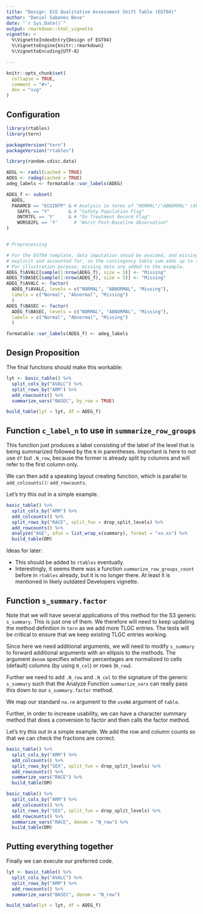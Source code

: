 ```yaml
---
title: "Design: ECG Qualitative Assessment Shift Table (EGT04)"
author: "Daniel Sabanes Bove"
date: "`r Sys.Date()`"
output: rmarkdown::html_vignette
vignette: >
  %\VignetteIndexEntry{Design of EGT04}
  %\VignetteEngine{knitr::rmarkdown}
  %\VignetteEncoding{UTF-8}

---
```


```r
knitr::opts_chunk$set(
  collapse = TRUE,
  comment = "#>",
  dev = "svg"
)
```

## Configuration

```r
library(rtables)
library(tern)

packageVersion("tern")
packageVersion("rtables")
```

```r

library(random.cdisc.data)

ADSL <- radsl(cached = TRUE)
ADEG <- radeg(cached = TRUE)
adeg_labels <- formatable::var_labels(ADEG)

ADEG_f <- subset(
  ADEG,
  PARAMCD == "ECGINTP" & # Analysis in terms of "NORMAL"/"ABNORMAL" (AVALC)
    SAFFL == "Y"       & # "Safety Population Flag"
    ONTRTFL == 'Y'     & # "On Treatment Record Flag"
    WORS02FL == 'Y'      # "Worst Post-Baseline Observation"
)


# Preprocessing

# For the EGT04 template, data imputation shoud be avoided, and missing data
# explicit and accounted for, so the contingency table sum adds up to the group N.
# For illustration purpose, missing data are added to the example.
ADEG_f$AVALC[sample(1:nrow(ADEG_f), size = 5)] <- "Missing" 
ADEG_f$BASEC[sample(1:nrow(ADEG_f), size = 5)] <- "Missing" 
ADEG_f$AVALC <- factor(
  ADEG_f$AVALC, levels = c("NORMAL", "ABNORMAL", "Missing"),
  labels = c("Normal", "Abnormal", "Missing")
  )
ADEG_f$BASEC <- factor(
  ADEG_f$BASEC, levels = c("NORMAL", "ABNORMAL", "Missing"),
  labels = c("Normal", "Abnormal", "Missing")
  )

formatable::var_labels(ADEG_f) <- adeg_labels
```

## Design Proposition

The final functions should make this workable:

```r
lyt <- basic_table() %>%
  split_cols_by("AVALC") %>%
  split_rows_by("ARM") %>%
  add_rowcounts() %>%
  summarize_vars("BASEC", by_row = TRUE)

build_table(lyt = lyt, df = ADEG_f)
```

## Function `c_label_n` to use in `summarize_row_groups`

This function just produces a label consisting of the label of the level that is being summarized followed by the `N` in parentheses. Important is here to not use `df` but `.N_row`, because the former
is already split by columns and will refer to the first column only.

We can then add a speaking layout creating function, which is parallel to `add_colcounts()`: `add_rowcounts`.

Let's try this out in a simple example.

``` r
basic_table() %>% 
  split_cols_by("ARM") %>%
  add_colcounts() %>%
  split_rows_by("RACE", split_fun = drop_split_levels) %>%
  add_rowcounts() %>%
  analyze("AGE", afun = list_wrap_x(summary), format = "xx.xx") %>%
  build_table(DM)
```

Ideas for later:

- This should be added to `rtables` eventually.
- Interestingly, it seems there was a function `summarize_row_groups_count` before in `rtables` already,
  but it is no longer there. At least it is mentioned in likely outdated Developers vignette.

## Function `s_summary.factor` 

Note that we will have several applications of this method for the S3 generic `s_summary`.
This is just one of them. We therefore will need to keep updating the method definition in `tern`
as we add more TLGC entries. The tests will be critical to ensure that we keep existing TLGC entries
working.

Since here we need additional arguments, we will need to modify `s_summary` to forward additional
arguments with an ellipsis to the methods. The argument `denom` specifies whether percentages are
normalized to cells (default) columns (by using `N_col`) or rows (`N_row`).

Further we need to add `.N_row` and `.N_col` to the signature of the generic `s_summary` such that
the Analyze Function `summarize_vars` can really pass this down to our `s_summary.factor` method.

We map our standard `na.rm` argument to the `useNA` argument of `table`.

Further, in order to increase usability, we can have a character summary method 
that does a conversion to factor and then calls the factor method.

Let's try this out in a simple example. We add the row and column counts so that we can check
the fractions are correct.

``` r
basic_table() %>% 
  split_cols_by("ARM") %>%
  add_colcounts() %>%
  split_rows_by("SEX", split_fun = drop_split_levels) %>%
  add_rowcounts() %>%
  summarize_vars("RACE") %>%
  build_table(DM)

basic_table() %>% 
  split_cols_by("ARM") %>%
  add_colcounts() %>%
  split_rows_by("SEX", split_fun = drop_split_levels) %>%
  add_rowcounts() %>%
  summarize_vars("RACE", denom = "N_row") %>%
  build_table(DM)
```

## Putting everything together

Finally we can execute our preferred code.

```r
lyt <- basic_table() %>%
  split_cols_by("AVALC") %>%
  split_rows_by("ARM") %>%
  add_rowcounts() %>%
  summarize_vars("BASEC", denom = "N_row")

build_table(lyt = lyt, df = ADEG_f)
```
